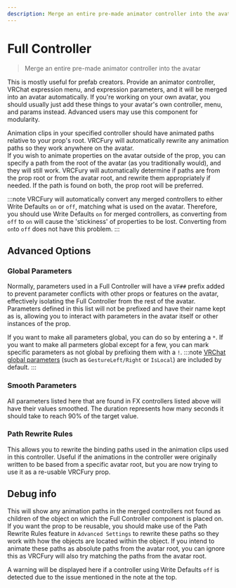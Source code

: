 ---
description: Merge an entire pre-made animator controller into the avatar
---

# Full Controller

> Merge an entire pre-made animator controller into the avatar

This is mostly useful for prefab creators. Provide an animator controller, VRChat expression menu, and expression parameters, and it will be merged into an avatar automatically. 
If you're working on your own avatar, you should usually just add these things to your avatar's own controller, menu, and params instead. Advanced users may use this component for modularity.

Animation clips in your specified controller should have animated paths relative
to your prop's root. VRCFury will automatically rewrite any animation paths so they
work anywhere on the avatar.\
If you wish to animate properties on the avatar outside of the prop, you can specify a path from the root of the avatar (as you traditionally would), and they will
still work. VRCFury will automatically determine if paths are from the prop root or from the avatar root, and rewrite them
appropriately if needed. If the path is found on both, the prop root will be preferred.

:::note
VRCFury will automatically convert any merged controllers to either Write Defaults `on` or `off`, matching what is used on the avatar.
Therefore, you should use Write Defaults `on` for merged controllers, as converting from `off` to `on` will cause the 'stickiness' of properties to be lost. Converting from `on`to `off` does not have this problem.
:::

## Advanced Options

### Global Parameters
Normally, parameters used in a Full Controller will have a `VF##` prefix added to prevent parameter conflicts with other props or features on the avatar, effectively isolating the Full Controller from the rest of the avatar. Parameters defined in this list will not be prefixed and have their name kept as is, allowing you to interact with parameters in the avatar itself or other instances of the prop.

If you want to make all parameters global, you can do so by entering a `*`. If you want to make all parmeters global except for a few, you can mark specific parameters as not global by prefixing them with a `!`.
:::note
[VRChat global parameters](https://creators.vrchat.com/avatars/animator-parameters/#parameters) (such as `GestureLeft/Right` or `IsLocal`) are included by default.
:::
### Smooth Parameters
All parameters listed here that are found in FX controllers listed above will have their values smoothed. The duration represents how many seconds it should take to reach 90% of the target value.

### Path Rewrite Rules
This allows you to rewrite the binding paths used in the animation clips used in this controller. Useful if the animations in the controller were originally written to be based from a specific avatar root, but you are now trying to use it as a re-usable VRCFury prop.

## Debug info
This will show any animation paths in the merged controllers not found as children of the object on which the Full Controller component is placed on. If you want the prop to be reusable, you should make use of the Path Rewrite Rules feature in `Advanced Settings` to rewrite these paths so they work with how the objects are located within the object. If you intend to animate these paths as absolute paths from the avatar root, you can ignore this as VRCFury will also try matching the paths from the avatar root.

A warning will be displayed here if a controller using Write Defaults `off` is detected due to the issue mentioned in the note at the top.

